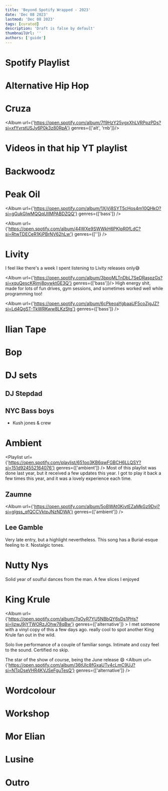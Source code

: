 ```yaml
---
title: 'Beyond Spotify Wrapped - 2023'
date: 'Dec 08 2023'
lastmod: 'Dec 08 2023'
tags: [curated]
description: 'Draft is false by default'
thumbnailUrl: ''
authors: ['guide']
---
```


# Spotify Playlist

# Alternative Hip Hop

# Cruza
<Album url={'https://open.spotify.com/album/7f9HzY25vgxXhLVRPpzPDs?si=xfYvrstUSJy6P0k3z80RpA'} genres={['alt', 'rnb']}/>

# Videos in that hip YT playlist

# Backwoodz

# Peak Oil
<Album
    url={'https://open.spotify.com/album/1XjVj8SYT5cHos4m10QHkO?si=gGukGlwMQQqUIlMPABDZQQ'}
    genres={['bass']}
/>

<Album url={'https://open.spotify.com/album/44WXe9SWWkH6PKIpR0fLdC?si=RtwTDECeR1KjPBrNV62hLw'} genres={['']} />


# Livity
I feel like there's a week I spent listening to Livity releases only😅

<Album url={'https://open.spotify.com/album/3bpoMLTnDbL7SeDRaspzGs?si=xquQescKRjmj8pywktGE3Q'} genres={['bass']}/>
High energy shit, made for lots of fun drives, gym sessions, and sometimes worked well while programming too!

<Album url={'https://open.spotify.com/album/6cPkeoaYgbaaUF5coZjgJZ?si=Ld4QgST-TkWRKww8LKzStg'} genres={['bass']} />


# Ilian Tape

# Bop

# DJ sets

## DJ Stepdad

## NYC Bass boys
- Kush jones & crew

# Ambient

<Playlist url={'https://open.spotify.com/playlist/651oo3KB6qwFGBCH6LLQSY?si=151d924552164076'} genres={['ambient']} />
Most of this playlist was done last year, but it received a few updates this year.
I got to play it back a few times this year, and it was a lovely experience each time.

## Zaumne
<Album
  url={'https://open.spotify.com/album/5oBWAt0KivtEZaMkGz9Dvj?si=gIgss_qfQCCVktpJNzNDWA'}
  genres={['ambient']}
/>

## Lee Gamble
Very late entry, but a highlight nevertheless.
This song has a Burial-esque feeling to it. Nostalgic tones.

<Track
  url={'https://open.spotify.com/track/5TAvBWdTpMPdVmhRFGZR0I?si=GvSleIhuQSarn-u92r6syw'}
  genres={['ambient']}
/>

# Nutty Nys
Solid year of soulful dances from the man. A few slices I enjoyed

<Track url={'https://open.spotify.com/track/1459PmEqjU96iScg1PrOXQ?si=ff14b25539ff408c'} genres={['deep house']}/>

# King Krule
  <Album url={'https://open.spotify.com/album/7qOyR7YU5NBbQY6sDs1PHs?si=lizwJ9jYTWORzJOhw78qBw'} genres={['alternative']} >
    I met someone with a vinyl copy of this a few days ago. really cool to spot another King Krule fan out in the wild.
  </Album>

  <Track
    url={'https://open.spotify.com/track/3sA2mzQ4yjmAcW0Pj6SI70?si=ee311b6332604a33'}
    genres={['alternative']}
  >
    Solo live performance of a couple of familiar songs.
    Intimate and cozy feel to the sound. Certified no skip.
  </Track>

The star of the show of course, being the June release 😄
<Album
  url={'https://open.spotify.com/album/36tUlc8fGxaUTv4cLmC9UJ?si=NTpDseVHR4KVJSeFguTesQ'}
  genres={['alternative']}
/>

# Wordcolour

# Workshop
<Track url={'https://open.spotify.com/track/6znlEsW2ybdzhVg7KjNPHI?si=9588d8cd42c14775'} genres={['']} />

# Mor Elian

# Lusine

# Outro
<Track url={'https://open.spotify.com/track/6a26WdCekTGFJ71q5aId9r?si=2d3fde538b614bbf'} genres={['ambient']} />